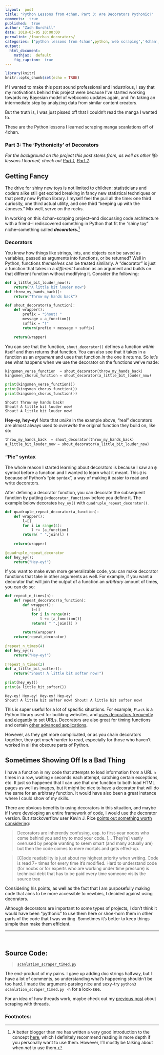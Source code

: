 ```yaml
---
layout:  post
title: "Python Lessons from 4chan, Part 3: Are Decorators Pythonic?"
comments:  true
published:  true
author: "Zach Burchill"
date: 2018-03-05 10:00:00
permalink: /fourchan_decorators/
categories: ["python lessons from 4chan",python,'web scraping','4chan','manga','webcomics',"python decorators",decorators,pythonic]
output:
  html_document:
    mathjax:  default
    fig_caption:  true
---
```


```r
library(knitr)
knitr::opts_chunk$set(echo = TRUE)
```

If I wanted to make this post sound professional and industrious, I say that my motivations behind this project were because I've started working towards my Bayesian model of webcomic updates again, and I'm taking an intermediate step by analyzing data from similar content creators.

But the truth is, I was just pissed off that I couldn't read the manga I wanted to.

These are the Python lessons I learned scraping manga scanlations off of 4chan.

### Part 3: The 'Pythonicity' of Decorators

<!--more-->

_For the background on the project this post stems from, as well as other life lessons I learned, check out [Part 1]({{ site.baseurl }}{% post_url 2018-02-10-fourchan_logging %}), [Part 2]({{ site.baseurl }}{% post_url 2018-02-15-fourchan_strings %})._

## Getting Fancy

The drive for shiny new toys is not limited to children: statisticians and coders alike still get excited breaking in fancy new statistical techniques or that pretty new Python library. I myself feel the pull all the time: one third curiosity, one third actual utility, and
one third "keeping up with the Joneses." Mix well, serve on the rocks.

In working on this 4chan-scraping project--and discussing code architecture with a friend--I rediscovered something in Python that fit the "shiny toy" niche--something called **_decorators._**[^1]

### Decorators

You know how things like strings, ints, and objects can be saved as variables, passed as arguments into functions, or be returned?  Well in Python, functions _themselves_ can be treated similarly. A "decorator" is just a function that takes in a _different_ function as an argument and builds on that different function without modifying it.  Consider the following:

```python
def a_little_bit_louder_now():
    return("A little bit louder now")
def throw_my_hands_back():
    return("Throw my hands back")

def shout_decorator(a_function):
    def wrapper():
        prefix = "Shout! "
        message = a_function()
        suffix = "!"
        return(prefix + message + suffix)
    
    return(wrapper)
```

You can see that the function, `shout_decorator()` defines a function _within_ itself and then returns that function. You can also see that it takes in a function as an _argument_ and uses that function _in_ the one it returns.  So let's see what happens when we use the decorator on the functions we've made:

```python
kingsmen_verse_function  = shout_decorator(throw_my_hands_back)
kingsmen_chorus_function = shout_decorator(a_little_bit_louder_now)

print(kingsmen_verse_function())
print(kingsmen_chorus_function())
print(kingsmen_chorus_function())
```

```
Shout! Throw my hands back!
Shout! A little bit louder now!
Shout! A little bit louder now!
```

**Hey-ey, hey-ey!** Note that _unlike_ in the example above, "real" decorators are almost always used to _overwrite_ the original function they build on, like so:

```python
throw_my_hands_back  = shout_decorator(throw_my_hands_back)
a_little_bit_louder_now = shout_decorator(a_little_bit_louder_now)
```

### "Pie" syntax

The whole reason I started learning about decorators is because I saw an `@` symbol before a function and I wanted to learn what it meant. This `@` is because of Python's "pie syntax", a way of making it easier to read and write decorators.

After defining a decorator function, you can decorate the subsequent function by putting `@<decorator_function>` before you define it. The example below decorates `hey_ey()` with `quadruple_repeat_decorator()`.

```python
def quadruple_repeat_decorator(a_function):
    def wrapper():
        l=[]
        for i in range(4):
            l += [a_function]
        return( " ".join(l) )
    
    return(wrapper)
    
@quadruple_repeat_decorator
def hey_ey():
    return("Hey-ey!")
```

If you want to make even more generalizable code, you can make decorator functions that take in other arguments as well. For example, if you want a decorator that will join the output of a function an _arbitrary_ amount of times, you can do so:

```python
def repeat_n_times(n):
    def repeat_decorator(a_function):
        def wrapper():
            l=[]
            for i in range(n):
                l += [a_function()]
            return( " ".join(l) )
    
        return(wrapper)
    return(repeat_decorator)
    
@repeat_n_times(4)
def hey_ey():
    return("Hey-ey!")
 
@repeat_n_times(2)
def a_little_bit_softer():
    return("Shout! A little bit softer now!")   
    
print(hey_ey())
print(a_little_bit_softer())
```

```
Hey-ey! Hey-ey! Hey-ey! Hey-ey!
Shout! A little bit softer now! Shout! A little bit softer now!
```

This is super useful for a lot of specific situations. For example, `Flask` is a Python library used for building websites, and [uses decorators frequently and elegantly](http://flask.pocoo.org/docs/0.10/quickstart/#routing) to set URLs. Decorators are also great for timing functions and certain [other advanced applications](https://wiki.python.org/moin/PythonDecoratorLibrary).

However, as they get more complicated, or as you chain decorators together, they get _much_ harder to read, especially for those who haven't worked in all the obscure parts of Python.

## Sometimes Showing Off Is a Bad Thing

I have a function in my code that attempts to load information from a URL `n` times in a row, waiting `m` seconds each attempt, catching certain exceptions, etc. It just so happened that I can use that one function to both load HTML pages as well as images, but it might be nice to have a decorator that will do the same for an arbitrary function.  It would have also been a great instance where I could show of my skills.

There are obvious benefits to using decorators in this situation, and maybe if I were developing an entire framework of code, I would use the decorator version. But stackoverflow user Kevin J. Rice [points out something worth considering](https://stackoverflow.com/questions/489720/what-are-some-common-uses-for-python-decorators#comment42762992_490090):

> Decorators are inherently confusing, esp. to first-year noobs who come behind you and try to mod your code. [... They're] vastly overused by people wanting to seem smart (and many actually are) but then the code comes to mere mortals and gets effed-up.

> [C]ode readability is just about my highest priority when writing. Code is read 7+ times for every time it's modified. Hard to understand code (for noobs or for experts who are working under time pressure) is technical debt that has to be paid every time someone visits the source tree

Considering his points, as well as the fact that I am purposefully making code that aims to be more accessible to newbies, I decided against using decorators.

Although decorators are important to some types of projects, I don't think it would have been "pythonic" to use them here or shoe-horn them in other parts of the code that I was writing. Sometimes it's better to keep things simple than make them efficient.


<hr />
<br />

## Source Code:

> [`scanlation_scraper_timed.py`]({{ site.url }}/code/4chan-image-scraper/scanlation_scraper_timed.py)

The end-product of my pains. I gave up adding doc strings halfway, but I have a lot of comments, so understanding what's happening shouldn't be too hard. I made the argument-parsing nice and sexy--try `python3 scanlation_scraper_timed.py -h` for a look-see. 

For an idea of how threads work, maybe check out my [previous post]({{ site.baseurl }}{% post_url 2016-11-14-webcomic_post %}) about scraping with threads.

### Footnotes:

[^1]: A better blogger than me has written a very good introduction to the concept [here](https://realpython.com/blog/python/primer-on-python-decorators/), which I definitely recommend reading in more depth if you personally want to use them. However, I'll mostly be talking about when _not_ to use them.